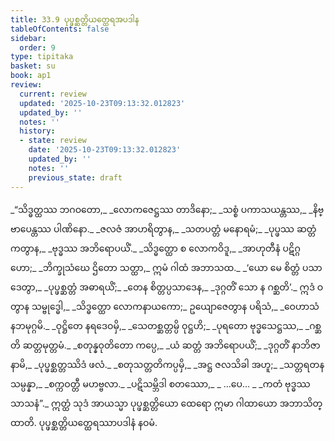 ```yaml
---
title: 33.9 ပုပ္ဖစ္ဆတ္တိယတ္ထေရအပဒါန
tableOfContents: false
sidebar:
  order: 9
type: tipitaka
basket: su
book: ap1
review:
  current: review
  updated: '2025-10-23T09:13:32.012823'
  updated_by: ''
  notes: ''
  history:
  - state: review
    date: '2025-10-23T09:13:32.012823'
    updated_by: ''
    notes: ''
    previous_state: draft
---
```



<ReviewStatus review={frontmatter.review} showDetails={true} />

<HypothesisAnnotation frontmatter={frontmatter} />

<DynamicBreadcrumb />

<Division number="73" book="ap1" e="ch" v="20" p="301">

<Paragraph number="3675" type="verses" book="ap1">
_“သိဒ္ဓတ္ထဿ ဘဂဝတော,_  
_လောကဇေဋ္ဌဿ တာဒိနော;_  
_သစ္စံ ပကာသယန္တဿ,_  
_နိဗ္ဗာပေန္တဿ ပါဏိနော._  

</Paragraph>

</Division>
<Division number="74" book="ap1" e="ch" v="20" p="302">

<Paragraph number="3676" type="verses" book="ap1">
_ဇလဇံ အာဟရိတွာန,_  
_သတပတ္တံ မနောရမံ;_  
_ပုပ္ဖဿ ဆတ္တံ ကတွာန,_  
_ဗုဒ္ဓဿ အဘိရောပယိံ._  

</Paragraph>

</Division>
<Division number="75" book="ap1" e="ch" v="20" p="302">

<Paragraph number="3677" type="verses" book="ap1">
_သိဒ္ဓတ္ထော စ လောကဝိဒူ,_  
_အာဟုတီနံ ပဋိဂ္ဂဟော;_  
_ဘိက္ခုသံဃေ ဌိတော သတ္ထာ,_  
ဣမံ ဂါထံ အဘာသထ._  

</Paragraph>

</Division>
<Division number="76" book="ap1" e="ch" v="20" p="302">

<Paragraph number="3678" type="verses" book="ap1">
_‘ယော မေ စိတ္တံ ပသာဒေတွာ,_  
_ပုပ္ဖစ္ဆတ္တံ အဓာရယိံ;_  
_တေန စိတ္တပ္ပသာဒေန,_  
_ဒုဂ္ဂတိံ သော န ဂစ္ဆတိ’._  

</Paragraph>

</Division>
<Division number="77" book="ap1" e="ch" v="20" p="302">

<Paragraph number="3679" book="ap1">
ဣဒံ ဝတွာန သမ္ဗုဒ္ဓေါ,_  
_သိဒ္ဓတ္ထော လောကနာယကော;_  
ဥယျောဇေတွာန ပရိသံ,_  
_ဝေဟာသံ နဘမုဂ္ဂမိ._  

</Paragraph>

</Division>
<Division number="78" book="ap1" e="ch" v="20" p="302">

<Paragraph number="3680" type="verses" book="ap1">
_ဝုဋ္ဌိတေ နရဒေဝမှိ,_  
_သေတစ္ဆတ္တမ္ပိ ဝုဋ္ဌဟိ;_  
_ပုရတော ဗုဒ္ဓသေဋ္ဌဿ,_  
_ဂစ္ဆတိ ဆတ္တမုတ္တမံ._  

</Paragraph>

</Division>
<Division number="79" book="ap1" e="ch" v="20" p="302">

<Paragraph number="3681" type="verses" book="ap1">
_စတုန္နဝုတိတော ကပ္ပေ,_  
_ယံ ဆတ္တံ အဘိရောပယိံ;_  
_ဒုဂ္ဂတိံ နာဘိဇာနာမိ,_  
_ပုပ္ဖစ္ဆတ္တဿိဒံ ဖလံ._  

</Paragraph>

</Division>
<Division number="80" book="ap1" e="ch" v="20" p="302">

<Paragraph number="3682" type="verses" book="ap1">
_စတုသတ္တတိကပ္ပမှိ,_  
_အဋ္ဌ ဇလသိခါ အဟူ;_  
_သတ္တရတနသမ္ပန္နာ,_  
_စက္ကဝတ္တီ မဟဗ္ဗလာ._  

</Paragraph>

</Division>
<Division number="81" book="ap1" e="ch" v="20" p="302">

<Paragraph number="3683" type="verses" book="ap1">
_ပဋိသမ္ဘိဒါ စတဿော,_  
_ …ပေ… _  
_ကတံ ဗုဒ္ဓဿ သာသနံ”._  

</Paragraph>

<Paragraph number="3684" book="ap1">
ဣတ္ထံ သုဒံ အာယသ္မာ ပုပ္ဖစ္ဆတ္တိယော ထေရော ဣမာ ဂါထာယော အဘာသိတ္ထာတိ.

</Paragraph>
</Division>

<Paragraph number="3685" type="center" book="ap1">
ပုပ္ဖစ္ဆတ္တိယတ္ထေရဿာပဒါနံ နဝမံ.
</Paragraph>